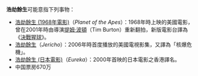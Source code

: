 '''浩劫餘生'''可能意指下列事物：

* [[浩劫餘生_(1968年電影)|浩劫餘生 (1968年電影)]]（''Planet of the Apes''）：1968年時上映的美國電影，曾在2001年時由導演[[提姆·波頓|提姆·波頓]]（Tim Burton）重新翻拍，新版電影台譯為《[[決戰猩球|決戰猩球]]》。
* [[核爆危机|浩劫餘生]]（''Jericho''）：2006年時首度播放的美國電視影集，又譯為「核爆危機」。
* [[浩劫餘生_(日本電影)|浩劫餘生 (日本電影)]]（''Eureka''）：2000年首映的日本電影之香港譯名。
* 中国票房670万

{{disambig|Cat=四字作品消歧義}}
